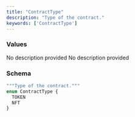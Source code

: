 ```yaml
---
title: "ContractType"
description: "Type of the contract."
keywords: ['ContractType']
---
```


### Values

<ResponseField name="TOKEN" type="enum">
  No description provided
</ResponseField>

<ResponseField name="NFT" type="enum">
  No description provided
</ResponseField>

### Schema


```graphql 
"""Type of the contract."""
enum ContractType {
  TOKEN
  NFT
}
```
